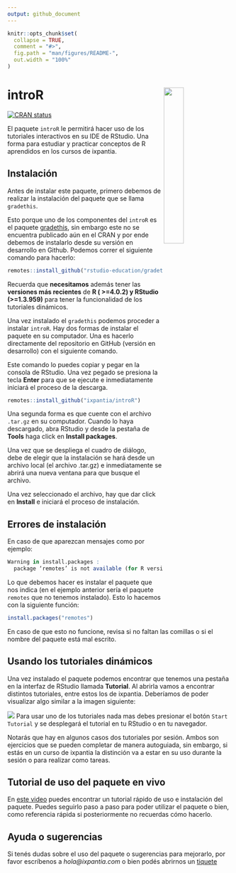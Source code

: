 ```yaml
---
output: github_document
---
```


<!-- README.md is generated from README.Rmd. Please edit that file -->

```r
knitr::opts_chunk$set(
  collapse = TRUE,
  comment = "#>",
  fig.path = "man/figures/README-",
  out.width = "100%"
)
```

# introR <a href="url"><img src="man/figures/introR_logo.png" align="right" width="30%"></a>

<!-- badges: start -->
[![CRAN status](https://www.r-pkg.org/badges/version/ixpantia.introR)](https://cran.r-project.org/package=ixpantia.introR)
<!-- badges: end -->

El paquete `introR` le permitirá hacer uso de los tutoriales
interactivos en su IDE de RStudio. Una forma para estudiar y practicar
conceptos de R aprendidos en los cursos de ixpantia.

## Instalación

Antes de instalar este paquete, primero debemos de realizar la instalación del
paquete que se llama `gradethis`. 

Esto porque uno de los componentes del `introR` es el paquete [gradethis](https://github.com/rstudio-education/gradethis), sin embargo este no
se encuentra publicado aún en el CRAN y por ende debemos de instalarlo desde su
versión en desarrollo en Github. Podemos correr el siguiente comando para
hacerlo:

```r
remotes::install_github("rstudio-education/gradethis")
```

Recuerda que **necesitamos** además tener las **versiones más recientes** de **R ( >=4.0.2) y RStudio (>=1.3.959)** para tener
la funcionalidad de los tutoriales dinámicos.

Una vez instalado el `gradethis` podemos proceder a instalar `introR`.
Hay dos formas de instalar el paquete en su computador. Una es hacerlo
directamente del repositorio en GitHub (versión en desarrollo) con el siguiente
comando. 

Este comando lo puedes copiar y pegar en la consola de RStudio. Una vez pegado
se presiona la tecla **Enter** para que se ejecute e inmediatamente iniciará
el proceso de la descarga.

```r
remotes::install_github("ixpantia/introR")
```

Una segunda forma es que cuente con el archivo `.tar.gz` en
su computador. Cuando lo haya descargado, abra RStudio y desde la
pestaña de **Tools** haga click en **Install packages**.

Una vez que se despliega el cuadro de diálogo, debe de elegir que la
instalación se hará desde un archivo local (el archivo .tar.gz) e 
inmediatamente se abrirá una nueva ventana para que busque el archivo.

Una vez seleccionado el archivo, hay que dar click en **Install** e
iniciará el proceso de instalación.

## **Errores de instalación**

En caso de que aparezcan mensajes como por ejemplo:
```r
Warning in install.packages :
  package ‘remotes’ is not available (for R version 4.0.2)
```
 
Lo que debemos hacer es instalar el paquete que nos indica (en el ejemplo anterior
sería el paquete `remotes` que no tenemos instalado). Esto lo hacemos con la
siguiente función: 
```r
install.packages("remotes")
```

En caso de que esto no funcione, revisa si no faltan las comillas o si el 
nombre del paquete está mal escrito. 

## Usando los tutoriales dinámicos

Una vez instalado el paquete podemos encontrar que tenemos una pestaña en la
interfaz de RStudio llamada **Tutorial**. Al abrirla vamos a encontrar distintos
tutoriales, entre estos los de ixpantia. Deberíamos de poder visualizar algo
similar a la imagen siguiente:

![](man/figures/tutoriales_ejemplo.png)
Para usar uno de los tutoriales nada mas debes presionar el botón `Start Tutorial` y se desplegará el tutorial en tu RStudio o en tu navegador. 

Notarás que hay en algunos casos dos tutoriales por sesión. Ambos son 
ejercicios que se pueden completar de manera autoguiada, sin embargo, si
estás en un curso de ixpantia la distinción va a estar en su uso durante
la sesión o para realizar como tareas.

## Tutorial de uso del paquete en vivo
En [este video](https://www.youtube.com/watch?v=jBSDZ1Juji4) puedes encontrar un tutorial rápido de uso e instalación del paquete. Puedes seguirlo paso a paso para poder utilizar el paquete o bien, como referencia rápida si posteriormente no recuerdas cómo hacerlo.

## Ayuda o sugerencias

Si tenés dudas sobre el uso del paquete o sugerencias para
mejorarlo, por favor escríbenos a *hola@ixpantia.com* o bien podés abrirnos
un [tiquete](https://github.com/ixpantia/ixpantia.introR/issues)

